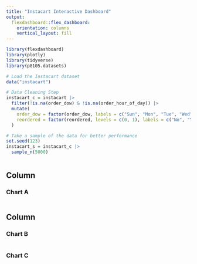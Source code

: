 ```yaml
---
title: "Instacart Interactive Dashboard"
output: 
  flexdashboard::flex_dashboard:
    orientation: columns
    vertical_layout: fill
---
```


```r
library(flexdashboard)
library(plotly)
library(tidyverse)
library(p8105.datasets)
```

```r
# Load the Instacart dataset
data("instacart")
```

```r
# Data Cleaning Step
instacart_c = instacart |>
  filter(!is.na(order_dow) & !is.na(order_hour_of_day)) |>  
  mutate(
    order_dow = factor(order_dow, labels = c("Sun", "Mon", "Tue", "Wed", "Thu", "Fri", "Sat")),
    reordered = factor(reordered, levels = c(0, 1), labels = c("No", "Yes"))
  )

# Take a sample of the data for better performance
set.seed(123)
instacart_s = instacart_c |>
  sample_n(5000)  
```

```r

```



Column {data-width=650}
-----------------------------------------------------------------------

### Chart A

```r

```

Column {data-width=350}
-----------------------------------------------------------------------

### Chart B

```r

```

### Chart C

```r

```

